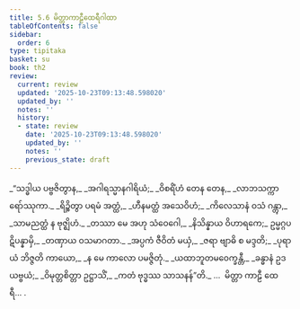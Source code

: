 ```yaml
---
title: 5.6 မိတ္တာကာဠီထေရီဂါထာ
tableOfContents: false
sidebar:
  order: 6
type: tipitaka
basket: su
book: th2
review:
  current: review
  updated: '2025-10-23T09:13:48.598020'
  updated_by: ''
  notes: ''
  history:
  - state: review
    date: '2025-10-23T09:13:48.598020'
    updated_by: ''
    notes: ''
    previous_state: draft
---
```



<ReviewStatus review={frontmatter.review} showDetails={true} />

<HypothesisAnnotation frontmatter={frontmatter} />

<DynamicBreadcrumb />

<Division number="92" book="th2" e="ch" v="19" p="390">

<Paragraph number="139" type="verses" book="th2">
_“သဒ္ဓါယ ပဗ္ဗဇိတွာန,_  
_အဂါရသ္မာနဂါရိယံ;_  
_ဝိစရိံဟံ တေန တေန,_  
_လာဘသက္ကာရော်ဿုကာ._  

</Paragraph>

</Division>
<Division number="93" book="th2" e="ch" v="19" p="390">

<Paragraph number="140" type="verses" book="th2">
_ရိဉ္စိတွာ ပရမံ အတ္ထံ,_  
_ဟီနမတ္ထံ အသေဝိဟံ;_  
_ကိလေသာနံ ဝသံ ဂန္တွာ,_  
_သာမညတ္ထံ န ဗုဇ္ဈိဟံ._  

</Paragraph>

</Division>
<Division number="94" book="th2" e="ch" v="19" p="390">

<Paragraph number="141" type="verses" book="th2">
_တဿာ မေ အဟု သံဝေဂေါ,_  
_နိသိန္နာယ ဝိဟာရကေ;_  
ဥမ္မဂ္ဂပဋိပန္နာမှိ,_  
_တဏှာယ ဝသမာဂတာ._  

</Paragraph>

</Division>
<Division number="95" book="th2" e="ch" v="19" p="390">

<Paragraph number="142" type="verses" book="th2">
_အပ္ပကံ ဇီဝိတံ မယှံ,_  
_ဇရာ ဗျာဓိ စ မဒ္ဒတိ;_  
_ပုရာယံ ဘိဇ္ဇတိ ကာယော,_  
_န မေ ကာလော ပမဇ္ဇိတုံ._  

</Paragraph>

</Division>
<Division number="96" book="th2" e="ch" v="19" p="390">

<Paragraph number="143" type="verses" book="th2">
_ယထာဘူတမဝေက္ခန္တီ,_  
_ခန္ဓာနံ ဥဒယဗ္ဗယံ;_  
_ဝိမုတ္တစိတ္တာ ဥဋ္ဌာသိံ,_  
_ကတံ ဗုဒ္ဓဿ သာသနန်”တိ._  


</Paragraph>
</Division>

<Paragraph number="144" type="center" book="th2">
…  မိတ္တာ ကာဠီ ထေရီ… .
</Paragraph>